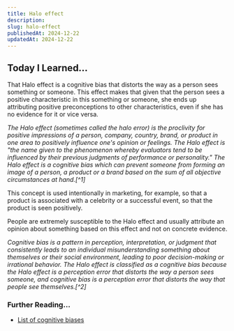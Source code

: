 ```yaml
---
title: Halo effect
description: 
slug: halo-effect
publishedAt: 2024-12-22
updatedAt: 2024-12-22
---
```


## Today I Learned…

That Halo effect is a cognitive bias that distorts the way as a person sees something or someone. This effect makes that given that the person sees a positive characteristic in this something or someone, she ends up attributing positive preconceptions to other characteristics, even if she has no evidence for it or vice versa.

<Cite>
The Halo effect (sometimes called the halo error) is the proclivity for positive impressions of a person, company, country, brand, or product in one area to positively influence one's opinion or feelings. The Halo effect is "the name given to the phenomenon whereby evaluators tend to be influenced by their previous judgments of performance or personality." The Halo effect is a cognitive bias which can prevent someone from forming an image of a person, a product or a brand based on the sum of all objective circumstances at hand.[^1]
</Cite>

This concept is used intentionally in marketing, for example, so that a product is associated with a celebrity or a successful event, so that the product is seen positively.

People are extremely susceptible to the Halo effect and usually attribute an opinion about something based on this effect and not on concrete evidence.

<Cite>
Cognitive bias is a pattern in perception, interpretation, or judgment that consistently leads to an individual misunderstanding something about themselves or their social environment, leading to poor decision-making or irrational behavior. The Halo effect is classified as a cognitive bias because the Halo effect is a perception error that distorts the way a person sees someone, and cognitive bias is a perception error that distorts the way that people see themselves.[^2]
</Cite>

### Further Reading…

- [List of cognitive biases](https://www.wikiwand.com/en/articles/List_of_cognitive_biases)

[^1]: [Halo effect](https://www.wikiwand.com/en/articles/Halo_effect)
[^2]: [Halo effect - Cognitive_bias](https://www.wikiwand.com/en/articles/Halo_effect)

